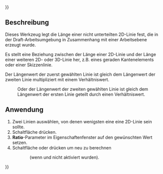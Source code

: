 {{UnfinishedDocu{{#translation:}}}}
<languages/>

{{Docnav/de
|[[Assembly3_ConstraintEqualLength/de|Gleiche Länge]]
|[[Assembly3_ConstraintLengthDifference/de|Längendifferenz]]
|[[Assembly3_Workbench/de|Assembly3]]
|IconL=Assembly_ConstraintEqualLength.svg
|IconR=Assembly_ConstraintLengthDifference.svg
|IconC=Assembly3_workbench_icon.svg
}}

{{GuiCommand/de
|Name=Assembly3 ConstraintLengthRatio
|Name/de=Assembly3 Längenverhältnis
|Icon=Assembly_ConstraintLengthRatio.svg
|Workbenches=[[Assembly3_Workbench|Assembly3]]
}}

== Beschreibung ==

Dieses Werkzeug legt die Länge einer nicht unterteilten 2D-Linie fest, die in der Draft-Arbeitsumgebung in Zusammenhang mit einer Arbeitsebene erzeugt wurde.

Es stellt eine Beziehung zwischen der Länge einer 2D-Linie und der Länge einer weiteren 2D- oder 3D-Linie her, z.B. eines geraden Kantenelements oder einer Skizzenlinie.

Der Längenwert der zuerst gewählten Linie ist gleich dem Längenwert der zweiten Linie multipliziert mit einem Verhältniswert.
: Oder der Längenwert der zweiten gewählten Linie ist gleich dem Längenwert der ersten Linie geteilt durch einen Verhältniswert.

== Anwendung == 

# Zwei Linien auswählen, von denen wenigsten eine eine 2D-Linie sein sollte.
# Schaltfläche {{Button|[[Image:Assembly_ConstraintLengthRatio.svg|16px]] [[Assembly3_ConstraintLengthRatio/de|Längenverhältnis]]}} drücken.
# '''Ratio'''-Parameter im Eigenschaftenfenster auf den gewünschten Wert setzen.
# Schaltfläche {{Button|[[Image:Assembly3_workbench_icon.svg|16px]] [[Assembly3_ResolveConstraints/de|Beziehungen berechnen]]}} oder {{Button|[[Image:Assembly_QuickSolve.svg|16px]] [[Assembly3_QuickSolve/de|Schnelle Berechnung]]}} drücken um neu zu berechnen
:: (wenn {{Button|[[Image:Assembly_AutoRecompute.svg|16px]] [[Assembly3_AutoRecompute/de|Automatische Berechnung]]}} und {{Button|[[Image:Assembly_SmartRecompute.svg|16px]] [[Assembly3_SmartRecompute/de|Smarte Berechnung]]}}  nicht aktiviert wurden).

   
{{Docnav/de
|[[Assembly3_ConstraintEqualLength/de|Gleiche Länge]]
|[[Assembly3_ConstraintLengthDifference/de|Längendifferenz]]
|[[Assembly3_Workbench/de|Assembly3]]
|IconL=Assembly_ConstraintEqualLength.svg
|IconR=Assembly_ConstraintLengthDifference.svg
|IconC=Assembly3_workbench_icon.svg
}}

{{Userdocnavi{{#translation:}}}}